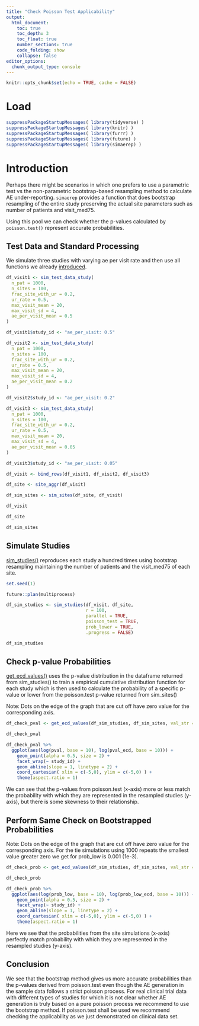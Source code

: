 ```yaml
---
title: "Check Poisson Test Applicability"
output:
  html_document:
    toc: true
    toc_depth: 3
    toc_float: true
    number_sections: true
    code_folding: show
    collapse: false
editor_options:
  chunk_output_type: console
---
```


```r
knitr::opts_chunk$set(echo = TRUE, cache = FALSE)
```

# Load
```r
suppressPackageStartupMessages( library(tidyverse) )
suppressPackageStartupMessages( library(knitr) )
suppressPackageStartupMessages( library(furrr) )
suppressPackageStartupMessages( library(future) )
suppressPackageStartupMessages( library(simaerep) )
```

# Introduction

Perhaps there might be scenarios in which one prefers to use a parametric test vs the non-parametric bootstrap-based resampling method to calculate AE under-reporting. `simaerep` provides a function that does bootstrap resampling of the entire study preserving the actual site parameters such as number of patients and visit_med75.

Using this pool we can check whether the p-values calculated by `poisson.test()` represent accurate probabilities.


## Test Data and Standard Processing

We simulate three studies with varying ae per visit rate and then use all functions we already [introduced](https://openpharma.github.io/simaerep/articles/intro.html).

```r

df_visit1 <- sim_test_data_study(
  n_pat = 1000,
  n_sites = 100,
  frac_site_with_ur = 0.2,
  ur_rate = 0.5,
  max_visit_mean = 20,
  max_visit_sd = 4,
  ae_per_visit_mean = 0.5
)

df_visit1$study_id <- "ae_per_visit: 0.5"

df_visit2 <- sim_test_data_study(
  n_pat = 1000,
  n_sites = 100,
  frac_site_with_ur = 0.2,
  ur_rate = 0.5,
  max_visit_mean = 20,
  max_visit_sd = 4,
  ae_per_visit_mean = 0.2
)

df_visit2$study_id <- "ae_per_visit: 0.2"

df_visit3 <- sim_test_data_study(
  n_pat = 1000,
  n_sites = 100,
  frac_site_with_ur = 0.2,
  ur_rate = 0.5,
  max_visit_mean = 20,
  max_visit_sd = 4,
  ae_per_visit_mean = 0.05
)

df_visit3$study_id <- "ae_per_visit: 0.05"

df_visit <- bind_rows(df_visit1, df_visit2, df_visit3)

df_site <- site_aggr(df_visit)

df_sim_sites <- sim_sites(df_site, df_visit)

df_visit

df_site

df_sim_sites
```

## Simulate Studies

[sim_studies()](https://openpharma.github.io/simaerep/reference/sim_studies.html) reproduces each study a hundred times using bootstrap resampling maintaining the number of patients and the visit_med75 of each site.

```r

set.seed(1)

future::plan(multiprocess)

df_sim_studies <- sim_studies(df_visit, df_site,
                              r = 100,
                              parallel = TRUE,
                              poisson_test = TRUE,
                              prob_lower = TRUE,
                              .progress = FALSE)

df_sim_studies
```

## Check p-value Probabilities

[get_ecd_values()](https://openpharma.github.io/simaerep/reference/get_ecd_values.html) uses the p-value distribution in the dataframe returned from sim_studies() to train a empirical cumulative distribution function for each study which is then used to calculate the probability of a specific p-value or lower from the poisson.test p-value returned from sim_sites()

Note: Dots on the edge of the graph that are cut off have zero value for the corresponding axis.


```r
df_check_pval <- get_ecd_values(df_sim_studies, df_sim_sites, val_str = "pval")

df_check_pval

df_check_pval %>%
  ggplot(aes(log(pval, base = 10), log(pval_ecd, base = 10))) +
    geom_point(alpha = 0.5, size = 2) +
    facet_wrap(~ study_id) +
    geom_abline(slope = 1, linetype = 2) +
    coord_cartesian( xlim = c(-5,0), ylim = c(-5,0) ) +
    theme(aspect.ratio = 1)
```

We can see that the p-values from poisson.test (x-axis) more or less match the probability with which they are represented in the resampled studies (y-axis), but there is some skewness to their relationship.

## Perform Same Check on Bootstrapped Probabilities 

Note: Dots on the edge of the graph that are cut off have zero value for the corresponding axis. For the tie simulations using 1000 repeats the smallest value greater zero we get for prob_low is 0.001 (1e-3).

```r
df_check_prob <- get_ecd_values(df_sim_studies, df_sim_sites, val_str = "prob_low")

df_check_prob

df_check_prob %>%
  ggplot(aes(log(prob_low, base = 10), log(prob_low_ecd, base = 10))) +
    geom_point(alpha = 0.5, size = 2) +
    facet_wrap(~ study_id) +
    geom_abline(slope = 1, linetype = 2) +
    coord_cartesian( xlim = c(-5,0), ylim = c(-5,0) ) +
    theme(aspect.ratio = 1)

```


Here we see that the probabilities from the site simulations (x-axis) perfectly match probability with which they are represented in the resampled studies (y-axis).

## Conclusion

We see that the bootstrap method gives us more accurate probabilities than the p-values derived from poisson.test even though the AE generation in the sample data follows a strict poisson process. For real clinical trial data with different types of studies for which it is not clear whether AE generation is truly based on a pure poisson process we recommend to use the bootstrap method. If poisson.test shall be used we recommend checking the applicability as we just demonstrated on clinical data set.
